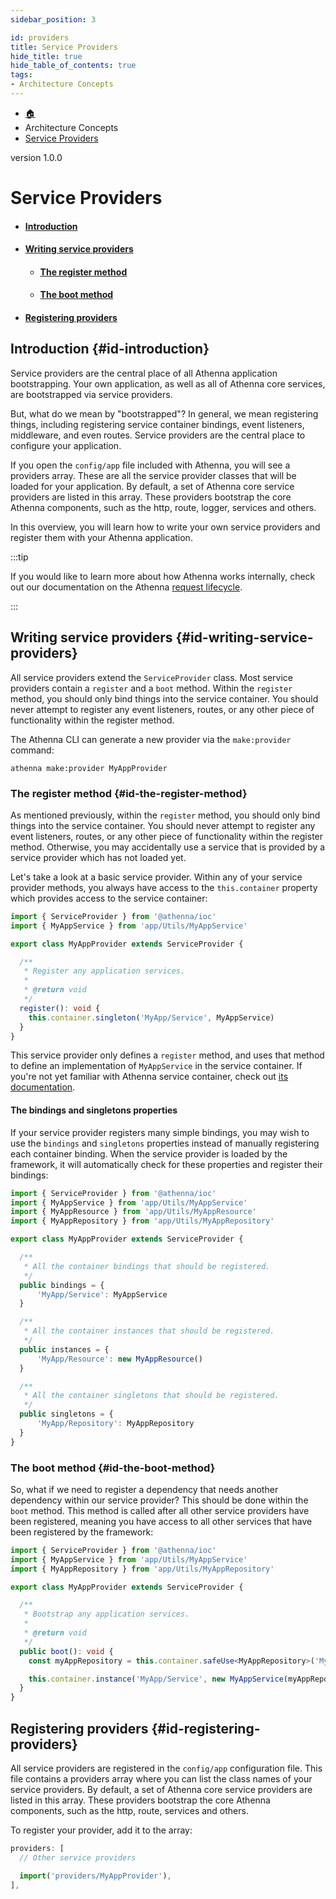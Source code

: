 ```yaml
---
sidebar_position: 3

id: providers
title: Service Providers
hide_title: true
hide_table_of_contents: true
tags:
- Architecture Concepts
---
```


<nav aria-label="breadcrumbs">
    <ul class="breadcrumbs">
        <li class="breadcrumbs__item">
            <a class="breadcrumbs__link" href="/">🏠</a>
        </li>
        <li class="breadcrumbs__item">
            <a class="breadcrumbs__link">Architecture Concepts</a>
        </li>
        <li class="breadcrumbs__item">
            <a class="breadcrumbs__link" href="/docs/architecture-concepts/providers">Service Providers</a>
        </li>
    </ul>
</nav>

<span class="badge badge--secondary margin-top-bot">version 1.0.0</span>

# Service Providers

- #### [Introduction](#id-introduction)
- #### [Writing service providers](#id-writing-service-providers)
  - #### [The register method](#id-the-register-method)
  - #### [The boot method](#id-the-boot-method)
- #### [Registering providers](#id-registering-providers)

## Introduction {#id-introduction}

Service providers are the central place of all Athenna application bootstrapping. Your own application, as well as all
of Athenna core services, are bootstrapped via service providers.

But, what do we mean by "bootstrapped"? In general, we mean registering things, including registering service container
bindings, event listeners, middleware, and even routes. Service providers are the central place to configure your application.

If you open the `config/app` file included with Athenna, you will see a providers array. These are all the service provider
classes that will be loaded for your application. By default, a set of Athenna core service providers are listed in this array.
These providers bootstrap the core Athenna components, such as the http, route, logger, services and others.

In this overview, you will learn how to write your own service providers and register them with your Athenna application.

:::tip

If you would like to learn more about how Athenna works internally, check out our documentation on the Athenna [request lifecycle](lifecycle).

:::

## Writing service providers {#id-writing-service-providers}

All service providers extend the `ServiceProvider` class. Most service providers contain a `register` and a `boot` method.
Within the `register` method, you should only bind things into the service container. You should never attempt to register
any event listeners, routes, or any other piece of functionality within the register method.

The Athenna CLI can generate a new provider via the `make:provider` command:

```shell
athenna make:provider MyAppProvider
```

### The register method {#id-the-register-method}

As mentioned previously, within the `register` method, you should only bind things into the service container. You should
never attempt to register any event listeners, routes, or any other piece of functionality within the register method.
Otherwise, you may accidentally use a service that is provided by a service provider which has not loaded yet.

Let's take a look at a basic service provider. Within any of your service provider methods, you always have access to
the `this.container` property which provides access to the service container:

```typescript
import { ServiceProvider } from '@athenna/ioc'
import { MyAppService } from 'app/Utils/MyAppService'

export class MyAppProvider extends ServiceProvider {

  /**
   * Register any application services.
   *
   * @return void
   */
  register(): void {
    this.container.singleton('MyApp/Service', MyAppService)
  }
}
```

This service provider only defines a `register` method, and uses that method to define an implementation of `MyAppService`
in the service container. If you're not yet familiar with Athenna service container, check out [its documentation](container).

#### The bindings and singletons properties

If your service provider registers many simple bindings, you may wish to use the `bindings` and `singletons` properties instead
of manually registering each container binding. When the service provider is loaded by the framework, it will automatically
check for these properties and register their bindings:

```typescript
import { ServiceProvider } from '@athenna/ioc'
import { MyAppService } from 'app/Utils/MyAppService'
import { MyAppResource } from 'app/Utils/MyAppResource'
import { MyAppRepository } from 'app/Utils/MyAppRepository'

export class MyAppProvider extends ServiceProvider {

  /**
   * All the container bindings that should be registered.
   */
  public bindings = {
      'MyApp/Service': MyAppService
  }

  /**
   * All the container instances that should be registered.
   */
  public instances = {
      'MyApp/Resource': new MyAppResource()
  }

  /**
   * All the container singletons that should be registered.
   */
  public singletons = {
      'MyApp/Repository': MyAppRepository
  }
}
```

### The boot method {#id-the-boot-method}

So, what if we need to register a dependency that needs another dependency within our service provider? This should be
done within the `boot` method. This method is called after all other service providers have been registered, meaning you
have access to all other services that have been registered by the framework:

```typescript
import { ServiceProvider } from '@athenna/ioc'
import { MyAppService } from 'app/Utils/MyAppService'
import { MyAppRepository } from 'app/Utils/MyAppRepository'

export class MyAppProvider extends ServiceProvider {

  /**
   * Bootstrap any application services.
   *
   * @return void
   */
  public boot(): void {
    const myAppRepository = this.container.safeUse<MyAppRepository>('MyApp/Repository')

    this.container.instance('MyApp/Service', new MyAppService(myAppRepository))
  }
}
```

## Registering providers {#id-registering-providers}

All service providers are registered in the `config/app` configuration file. This file contains a providers array where
you can list the class names of your service providers. By default, a set of Athenna core service providers are listed
in this array. These providers bootstrap the core Athenna components, such as the http, route, services and others.

To register your provider, add it to the array:

```typescript
providers: [
  // Other service providers

  import('providers/MyAppProvider'),
],
```
